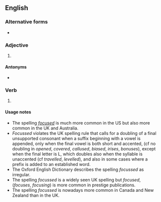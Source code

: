 ==English==

===Alternative forms===
* {{l|en|focused}}

===Adjective===
{{en-adj}}

# {{lb|en|British}} {{alternative spelling of|en|focused}}

====Antonyms====
* {{l|en|unfocussed}}

===Verb===
{{head|en|verb form}}

# {{lb|en|British}} {{en-past of|focus}}

====Usage notes====
* The spelling ''[[focused]]'' is much more common in the US but also more common in the UK and Australia.
* ''Focussed'' violates the UK spelling rule that calls for a doubling of a final unsupported consonant when a suffix beginning with a vowel is appended, only when the final vowel is both short and accented, (cf no doubling in ''opened'', ''covered'', ''callused'', ''biased'', ''irises'', ''bonuses''), except when the final letter is L, which doubles also when the syllable is unaccented (cf ''travelled'', ''levelled''), and also in some cases where a prefix is added to an established word.
* The Oxford English Dictionary describes the spelling ''focussed'' as irregular.
* The spelling ''focussed'' is a widely seen UK spelling but ''focused'', (''focuses'', ''focusing'') is more common in prestige publications.
* The spelling ''focussed'' is nowadays more common in Canada and New Zealand than in the UK.